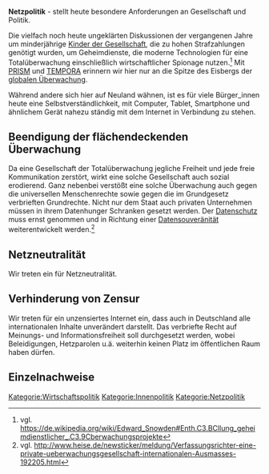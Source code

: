 '''Netzpolitik''' - stellt heute besondere Anforderungen an Gesellschaft und Politik. 

Die vielfach noch heute ungeklärten Diskussionen der vergangenen Jahre um minderjährige [[Kinder der Gesellschaft]], die zu hohen Strafzahlungen genötigt wurden, um Geheimdienste, die moderne Technologien für eine Totalüberwachung einschließlich wirtschaftlicher Spionage nutzen.<ref>vgl. https://de.wikipedia.org/wiki/Edward_Snowden#Enth.C3.BCllung_geheimdienstlicher_.C3.9Cberwachungsprojekte</ref> Mit [https://de.wikipedia.org/wiki/PRISM PRISM] und [https://de.wikipedia.org/wiki/Tempora TEMPORA] erinnern wir hier nur an die Spitze des Eisbergs der [https://de.wikipedia.org/wiki/Globale_%C3%9Cberwachungs-_und_Spionageaff%C3%A4re globalen Überwachung].

Während andere sich hier auf Neuland wähnen, ist es für viele Bürger_innen heute eine Selbstverständlichkeit, mit Computer, Tablet, Smartphone und ähnlichem Gerät nahezu ständig mit dem Internet in Verbindung zu stehen.

== Beendigung der flächendeckenden Überwachung ==
Da eine Gesellschaft der Totalüberwachung jegliche Freiheit und jede freie Kommunikation zerstört, wirkt eine solche Gesellschaft auch sozial erodierend. Ganz nebenbei verstößt eine solche Überwachung auch gegen die universellen Menschenrechte sowie gegen die im Grundgesetz verbrieften Grundrechte. 
Nicht nur dem Staat auch privaten Unternehmen müssen in ihrem Datenhunger Schranken gesetzt werden. Der [[Datenschutz]] muss ernst genommen und in Richtung einer [[Datensouveränität]] weiterentwickelt werden.<ref>vgl. http://www.heise.de/newsticker/meldung/Verfassungsrichter-eine-private-ueberwachungsgesellschaft-internationalen-Ausmasses-192205.html</ref>

== Netzneutralität ==
Wir treten ein für Netzneutralität.

== Verhinderung von Zensur ==
Wir treten für ein unzensiertes Internet ein, dass auch in Deutschland alle internationalen Inhalte unverändert darstellt. Das verbriefte Recht auf Meinungs- und Informationsfreiheit soll durchgesetzt werden, wobei Beleidigungen, Hetzparolen u.ä. weiterhin keinen Platz im öffentlichen Raum haben dürfen.

== Einzelnachweise ==
<references />

[[Kategorie:Wirtschaftspolitik]]
[[Kategorie:Innenpolitik]]
[[Kategorie:Netzpolitik]]